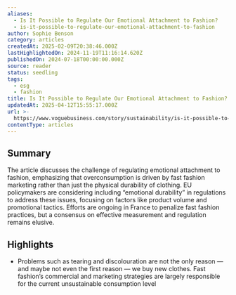 ```yaml
---
aliases:
  - Is It Possible to Regulate Our Emotional Attachment to Fashion?
  - is-it-possible-to-regulate-our-emotional-attachment-to-fashion
author: Sophie Benson
category: articles
createdAt: 2025-02-09T20:38:46.000Z
lastHighlightedOn: 2024-11-19T11:16:14.620Z
publishedOn: 2024-07-18T00:00:00.000Z
source: reader
status: seedling
tags:
  - esg
  - fashion
title: Is It Possible to Regulate Our Emotional Attachment to Fashion?
updatedAt: 2025-04-12T15:55:17.000Z
url: >-
  https://www.voguebusiness.com/story/sustainability/is-it-possible-to-regulate-our-emotional-attachment-to-fashion
contentType: articles
---
```

## Summary

The article discusses the challenge of regulating emotional attachment to fashion, emphasizing that overconsumption is driven by fast fashion marketing rather than just the physical durability of clothing. EU policymakers are considering including “emotional durability” in regulations to address these issues, focusing on factors like product volume and promotional tactics. Efforts are ongoing in France to penalize fast fashion practices, but a consensus on effective measurement and regulation remains elusive.

## Highlights

- Problems such as tearing and discolouration are not the only reason — and maybe not even the first reason — we buy new clothes. Fast fashion’s commercial and marketing strategies are largely responsible for the current unsustainable consumption level
